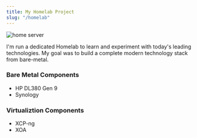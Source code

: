 ```yaml
---
title: My Homelab Project
slug: "/homelab"
---
```


![home server](server.jpg)

<Text>
I'm run a dedicated <ExternalLink href="https://linuxhandbook.com/homelab/">Homelab</ExternalLink> to learn and experiment with today's leading technologies. 
My goal was to build a complete modern technology stack from bare-metal. 
</Text>


<Title>Components</Title>

### Bare Metal Components
- HP DL380 Gen 9
- Synology

### Virtualiztion Components
- XCP-ng
- XOA


